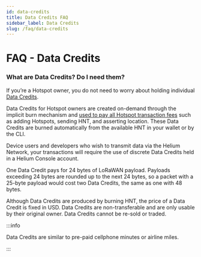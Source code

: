 ```yaml
---
id: data-credits
title: Data Credits FAQ
sidebar_label: Data Credits
slug: /faq/data-credits
---
```


# FAQ - Data Credits

### What are Data Credits? Do I need them?

If you’re a Hotspot owner, you do not need to worry about holding individual
[Data Credits](/blockchain/helium-token/#data-credits-and-burn-and-mint-economics).

Data Credits for Hotspot owners are created on-demand through the implicit burn mechanism and
[used to pay all Hotspot transaction fees](/blockchain/transaction-fees/#transaction-fees) such as
adding Hotspots, sending HNT, and asserting location. These Data Credits are burned automatically
from the available HNT in your wallet or by the CLI.

Device users and developers who wish to transmit data via the Helium Network, your transactions will
require the use of discrete Data Credits held in a Helium Console account.

One Data Credit pays for 24 bytes of LoRaWAN payload. Payloads exceeding 24 bytes are rounded up to
the next 24 bytes, so a packet with a 25-byte payload would cost two Data Credits, the same as one
with 48 bytes.

Although Data Credits are produced by burning HNT, the price of a Data Credit is fixed in USD. Data
Credits are non-transferable and are only usable by their original owner. Data Credits cannot be
re-sold or traded.

:::info

Data Credits are similar to pre-paid cellphone minutes or airline miles.

:::
